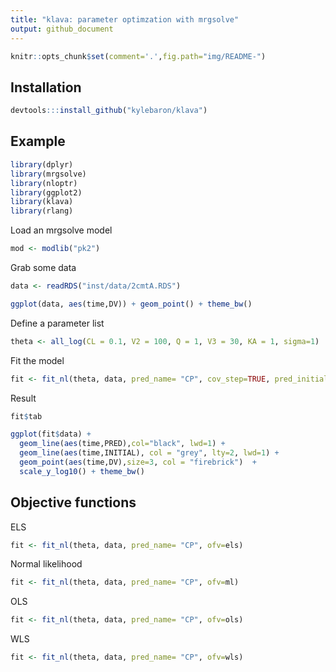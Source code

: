 ```yaml
---
title: "klava: parameter optimzation with mrgsolve"
output: github_document
---
```


```r
knitr::opts_chunk$set(comment='.',fig.path="img/README-")

```

## Installation
```r
devtools:::install_github("kylebaron/klava")
```

## Example

```r
library(dplyr)
library(mrgsolve)
library(nloptr)
library(ggplot2)
library(klava)
library(rlang)
```


Load an mrgsolve model
```r
mod <- modlib("pk2")
```

Grab some data
```r
data <- readRDS("inst/data/2cmtA.RDS")

ggplot(data, aes(time,DV)) + geom_point() + theme_bw()
```

Define a parameter list
```r
theta <- all_log(CL = 0.1, V2 = 100, Q = 1, V3 = 30, KA = 1, sigma=1)
```

Fit the model

```r
fit <- fit_nl(theta, data, pred_name= "CP", cov_step=TRUE, pred_initial=TRUE)
```

Result
```r
fit$tab
```



```r
ggplot(fit$data) + 
  geom_line(aes(time,PRED),col="black", lwd=1) +
  geom_line(aes(time,INITIAL), col = "grey", lty=2, lwd=1) + 
  geom_point(aes(time,DV),size=3, col = "firebrick")  + 
  scale_y_log10() + theme_bw()
```


## Objective functions

ELS
```r
fit <- fit_nl(theta, data, pred_name= "CP", ofv=els)
```

Normal likelihood
```r
fit <- fit_nl(theta, data, pred_name= "CP", ofv=ml)
```

OLS
```r
fit <- fit_nl(theta, data, pred_name= "CP", ofv=ols)
```

WLS
```r
fit <- fit_nl(theta, data, pred_name= "CP", ofv=wls)
```
